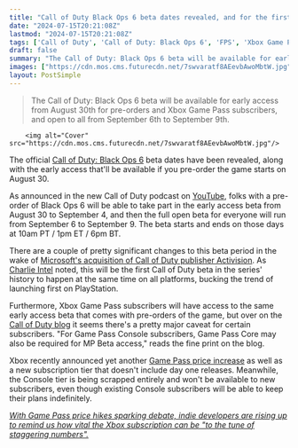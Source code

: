 ```yaml
---
title: "Call of Duty Black Ops 6 beta dates revealed, and for the first time it's happening at the same time on PlayStation, Xbox, and PC"
date: "2024-07-15T20:21:08Z"
lastmod: "2024-07-15T20:21:08Z"
tags: ['Call of Duty', 'Call of Duty: Black Ops 6', 'FPS', 'Xbox Game Pass', 'Xbox']
draft: false
summary: "The Call of Duty: Black Ops 6 beta will be available for early access from August 30th for pre-orders and Xbox Game Pass subscribers, and open to all from September 6th to September 9th."
images: ["https://cdn.mos.cms.futurecdn.net/7swvaratf8AEevbAwoMbtW.jpg"]
layout: PostSimple
---
```

> The Call of Duty: Black Ops 6 beta will be available for early access from August 30th for pre-orders and Xbox Game Pass subscribers, and open to all from September 6th to September 9th.


        <img alt="Cover" src="https://cdn.mos.cms.futurecdn.net/7swvaratf8AEevbAwoMbtW.jpg"/>
        
The official [Call of Duty: Black Ops 6](https://www.gamesradar.com/games/call-of-duty/call-of-duty-black-ops-6-guide/) beta dates have been revealed, along with the early access that'll be available if you pre-order the game starts on August 30. 

As announced in the new Call of Duty podcast on [YouTube](https://youtu.be/KMFDkQ_5m1U?si=8CVRHZXjkoROH8Vi&t=2644), folks with a pre-order of Black Ops 6 will be able to take part in the early access beta from August 30 to September 4, and then the full open beta for everyone will run from September 6 to September 9. The beta starts and ends on those days at 10am PT / 1pm ET / 6pm BT.



There are a couple of pretty significant changes to this beta period in the wake of [Microsoft's acquisition of Call of Duty publisher Activision](https://www.gamesradar.com/phil-spencer-officially-confirms-xboxs-purchase-of-activision-blizzard/). As [Charlie Intel](https://x.com/charlieINTEL/status/1812906661604159915) noted, this will be the first Call of Duty beta in the series' history to happen at the same time on all platforms, bucking the trend of launching first on PlayStation.

Furthermore, Xbox Game Pass subscribers will have access to the same early access beta that comes with pre-orders of the game, but over on the [Call of Duty blog](https://www.callofduty.com/blog/2024/07/call-of-duty-black-ops-6-mp-beta-dates-revealed) it seems there's a pretty major caveat for certain subscribers. "For Game Pass Console subscribers, Game Pass Core may also be required for MP Beta access," reads the fine print on the blog.

Xbox recently announced yet another [Game Pass price increase](https://www.gamesradar.com/platforms/xbox/xbox-confirms-another-game-pass-price-increase-and-a-new-tier-that-doesnt-include-day-one-releases/) as well as a new subscription tier that doesn't include day one releases. Meanwhile, the Console tier is being scrapped entirely and won't be available to new subscribers, even though existing Console subscribers will be able to keep their plans indefinitely.

[<em>With Game Pass price hikes sparking debate, indie developers are rising up to remind us how vital the Xbox subscription can be "to the tune of staggering numbers".</em>](https://www.gamesradar.com/platforms/xbox/with-game-pass-price-hikes-sparking-debate-indie-developers-are-rising-up-to-remind-us-how-vital-the-xbox-subscription-can-be-to-the-tune-of-staggering-numbers/)
        
